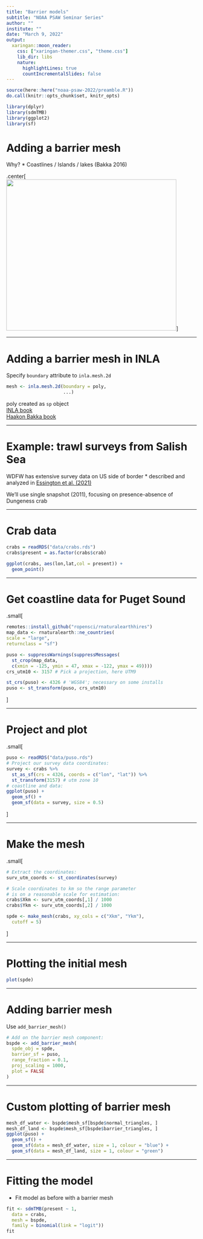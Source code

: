 ```yaml
---
title: "Barrier models"
subtitle: "NOAA PSAW Seminar Series"
author: ""
institute: ""
date: "March 9, 2022"
output:
  xaringan::moon_reader:
    css: ["xaringan-themer.css", "theme.css"]
    lib_dir: libs
    nature:
      highlightLines: true
      countIncrementalSlides: false
---
```


<!-- Build with: xaringan::inf_mr() -->

```r
source(here::here("noaa-psaw-2022/preamble.R"))
do.call(knitr::opts_chunk$set, knitr_opts)
```

```r
library(dplyr)
library(sdmTMB)
library(ggplot2)
library(sf)
```

# Adding a barrier mesh

Why? 
  * Coastlines / Islands / lakes (Bakka 2016) 

.center[
<img src="images/bakka_2016.png" width="450px" height = "400px"/>
]

---  

# Adding a barrier mesh in INLA

Specify `boundary` attribute to `inla.mesh.2d`  

```r
mesh <- inla.mesh.2d(boundary = poly,
                     ...)
```

poly created as `sp` object  
[INLA book](https://becarioprecario.bitbucket.io/spde-gitbook/ch-nonstationarity.html#ch:barrier)  
[Haakon Bakka book](https://haakonbakkagit.github.io/btopic128.html)  
  
---  

# Example: trawl surveys from Salish Sea

WDFW has extensive survey data on US side of border
  * described and analyzed in [Essington et al. (2021)](https://www.int-res.com/abstracts/meps/v657/p173-189/)

We'll use single snapshot (2011), focusing on presence-absence of Dungeness crab

---  

# Crab data

```r
crabs = readRDS("data/crabs.rds")
crabs$present = as.factor(crabs$crab)

ggplot(crabs, aes(lon,lat,col = present)) + 
  geom_point()
```

---  

# Get coastline data for Puget Sound

.small[
```r
remotes::install_github("ropensci/rnaturalearthhires")
map_data <- rnaturalearth::ne_countries(
scale = "large",
returnclass = "sf")

puso <- suppressWarnings(suppressMessages(
  st_crop(map_data,
  c(xmin = -125, ymin = 47, xmax = -122, ymax = 49))))
crs_utm10 <- 3157 # Pick a projection, here UTM9

st_crs(puso) <- 4326 # 'WGS84'; necessary on some installs
puso <- st_transform(puso, crs_utm10)

```
]

---  

# Project and plot  

.small[
```r
puso <- readRDS("data/puso.rds")
# Project our survey data coordinates:
survey <- crabs %>% 
  st_as_sf(crs = 4326, coords = c("lon", "lat")) %>%
  st_transform(3157) # utm zone 10
# coastline and data:
ggplot(puso) +
  geom_sf() +
  geom_sf(data = survey, size = 0.5)
```
]

---  

# Make the mesh

.small[
```r
# Extract the coordinates:
surv_utm_coords <- st_coordinates(survey)

# Scale coordinates to km so the range parameter
# is on a reasonable scale for estimation:
crabs$Xkm <- surv_utm_coords[,1] / 1000
crabs$Ykm <- surv_utm_coords[,2] / 1000

spde <- make_mesh(crabs, xy_cols = c("Xkm", "Ykm"),
  cutoff = 5)
```
]

---  

# Plotting the initial mesh 

```r
plot(spde)
```

---  

# Adding barrier mesh

Use `add_barrier_mesh()`  

```r
# Add on the barrier mesh component:
bspde <- add_barrier_mesh(
  spde_obj = spde, 
  barrier_sf = puso, 
  range_fraction = 0.1,
  proj_scaling = 1000, 
  plot = FALSE
)
```

---  

# Custom plotting of barrier mesh

```r
mesh_df_water <- bspde$mesh_sf[bspde$normal_triangles, ]
mesh_df_land <- bspde$mesh_sf[bspde$barrier_triangles, ]
ggplot(puso) +
  geom_sf() +
  geom_sf(data = mesh_df_water, size = 1, colour = "blue") +
  geom_sf(data = mesh_df_land, size = 1, colour = "green")
```

---  

# Fitting the model  

* Fit model as before with a barrier mesh
```r
fit <- sdmTMB(present ~ 1, 
  data = crabs, 
  mesh = bspde,
  family = binomial(link = "logit"))
fit

```

